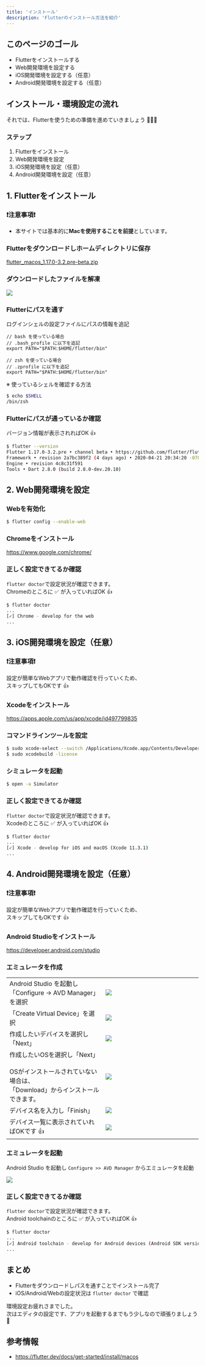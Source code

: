 ```yaml
---
title: 'インストール'
description: 'Flutterのインストール方法を紹介'
---
```


## このページのゴール
- Flutterをインストールする
- Web開発環境を設定する
- iOS開発環境を設定する（任意）
- Android開発環境を設定する（任意）

## インストール・環境設定の流れ

それでは、Flutterを使うための準備を進めていきましょう 🔧🔧🔧

### ステップ

1. Flutterをインストール
1. Web開発環境を設定
1. iOS開発環境を設定（任意）
1. Android開発環境を設定（任意）


## 1. Flutterをインストール

### ❗️注意事項❗️

- 本サイトでは基本的に**Macを使用することを前提**としています。

### Flutterをダウンロードしホームディレクトリに保存

<a
    className="btn-link"
    href="https://storage.googleapis.com/flutter_infra/releases/beta/macos/flutter_macos_1.17.0-3.2.pre-beta.zip">
    flutter_macos_1.17.0-3.2.pre-beta.zip
</a>

### ダウンロードしたファイルを解凍

![](../images/flutter-unzip.png)

### Flutterにパスを通す

ログインシェルの設定ファイルにパスの情報を追記

```text
// bash を使っている場合
// .bash_profile に以下を追記
export PATH="$PATH:$HOME/flutter/bin"

// zsh を使っている場合
// .zprofile に以下を追記
export PATH="$PATH:$HOME/flutter/bin"
```

※ 使っているシェルを確認する方法

```bash
$ echo $SHELL
/bin/zsh
```


### Flutterにパスが通っているか確認

バージョン情報が表示されればOK 👍

```bash
$ flutter --version
Flutter 1.17.0-3.2.pre • channel beta • https://github.com/flutter/flutter.git
Framework • revision 2a7bc389f2 (4 days ago) • 2020-04-21 20:34:20 -0700
Engine • revision 4c8c31f591
Tools • Dart 2.8.0 (build 2.8.0-dev.20.10)
```


## 2. Web開発環境を設定

### Webを有効化

```bash
$ flutter config --enable-web
```

### Chromeをインストール

<a
    className="btn-link"
    href="https://www.google.com/chrome/">
    https://www.google.com/chrome/
</a>

### 正しく設定できてるか確認

`flutter doctor`で設定状況が確認できます。  
Chromeのところに ✅ が入っていればOK 👍

```bash
$ flutter doctor
...
[✓] Chrome - develop for the web
...
```


## 3. iOS開発環境を設定（任意）

### ❗️注意事項❗️
設定が簡単なWebアプリで動作確認を行っていくため、  
スキップしてもOKです 👍

### Xcodeをインストール

<a
    className="btn-link"
    href="https://apps.apple.com/us/app/xcode/id497799835">
    https://apps.apple.com/us/app/xcode/id497799835
</a>

### コマンドラインツールを設定

```bash
$ sudo xcode-select --switch /Applications/Xcode.app/Contents/Developer
$ sudo xcodebuild -license
```

### シミュレータを起動

```bash
$ open -a Simulator
```

### 正しく設定できてるか確認

`flutter doctor`で設定状況が確認できます。  
Xcodeのところに ✅ が入っていればOK 👍

```bash
$ flutter doctor
...
[✓] Xcode - develop for iOS and macOS (Xcode 11.3.1)
...
```


## 4. Android開発環境を設定（任意）

### ❗️注意事項❗️
設定が簡単なWebアプリで動作確認を行っていくため、  
スキップしてもOKです 👍

### Android Studioをインストール

<a
    className="btn-link"
    href="https://developer.android.com/studio">
    https://developer.android.com/studio
</a>

### エミュレータを作成

<table>
    <tbody>
        <tr>
            <td>Android Studio を起動し<br/>「Configure → AVD Manager」を選択</td>
            <td width="50%"><img src="../images/android-emulator-install-1.png" /></td>
        </tr>
        <tr>
            <td>「Create Virtual Device」を選択</td>
            <td width="50%"><img src="../images/android-emulator-install-2.png" /></td>
        </tr>
        <tr>
            <td>作成したいデバイスを選択し「Next」</td>
            <td width="50%"><img src="../images/android-emulator-install-3.png" /></td>
        </tr>
        <tr>
            <td>
                作成したいOSを選択し「Next」<br/>
                <br/>
                OSがインストールされていない場合は、<br/>
                「Download」からインストールできます。
            </td>
            <td width="50%"><img src="../images/android-emulator-install-4.png" /></td>
        </tr>
        <tr>
            <td>デバイス名を入力し「Finish」</td>
            <td width="50%"><img src="../images/android-emulator-install-5.png" /></td>
        </tr>
        <tr>
            <td>デバイス一覧に表示されていればOKです 👍</td>
            <td width="50%"><img src="../images/android-emulator-install-6.png" /></td>
        </tr>
    </tbody>
</table>

### エミュレータを起動

Android Studio を起動し `Configure >> AVD Manager` からエミュレータを起動

![](../images/android-emulator-launch.png)

### 正しく設定できてるか確認

`flutter doctor`で設定状況が確認できます。  
Android toolchainのところに ✅ が入っていればOK 👍

```bash
$ flutter doctor
...
[✓] Android toolchain - develop for Android devices (Android SDK version 29.0.2)
...
```


## まとめ

- Flutterをダウンロードしパスを通すことでインストール完了
- iOS/Android/Webの設定状況は `flutter doctor` で確認

環境設定お疲れさまでした。  
次はエディタの設定です、アプリを起動するまでもう少しなので頑張りましょう 💪


## 参考情報

- https://flutter.dev/docs/get-started/install/macos

